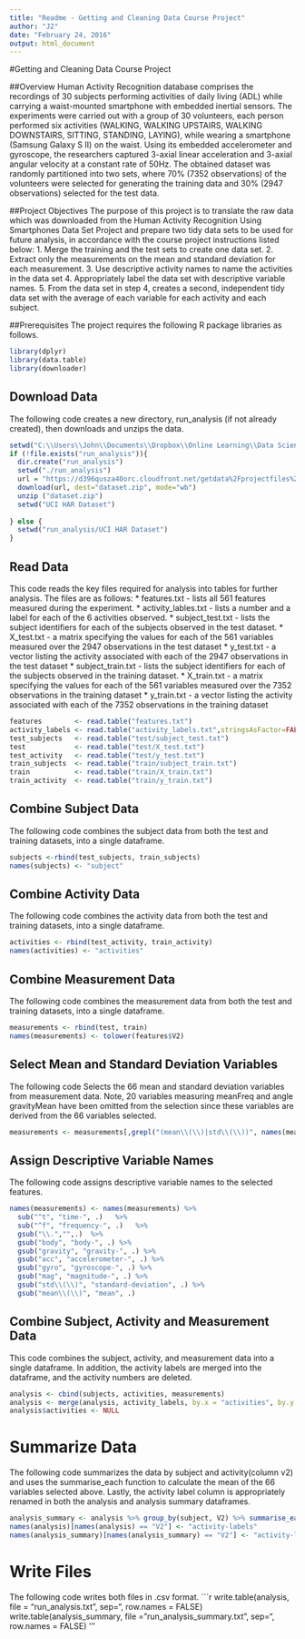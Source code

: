 ```yaml
---
title: "Readme - Getting and Cleaning Data Course Project"
author: "J2"
date: "February 24, 2016"
output: html_document
---
```

#Getting and Cleaning Data Course Project

##Overview
Human Activity Recognition database comprises the recordings of 30 subjects performing activities of daily living (ADL) while carrying a waist-mounted smartphone with embedded inertial sensors.  The experiments were carried out with a group of 30 volunteers, each person performed six activities (WALKING, WALKING UPSTAIRS, WALKING DOWNSTAIRS, SITTING, STANDING, LAYING), while wearing a smartphone (Samsung Galaxy S II) on the waist.  Using its embedded accelerometer and gyroscope, the researchers captured 3-axial linear acceleration and 3-axial angular velocity at a constant rate of 50Hz.  The obtained dataset was randomly partitioned into two sets, where 70% (7352 observations) of the volunteers were selected for generating the training data and 30% (2947 observations) selected for the test data.

##Project Objectives
The purpose of this project is to translate the raw data which was downloaded from the Human Activity Recognition Using Smartphones Data Set Project and prepare two tidy data sets to be used for future analysis, in accordance with the course project instructions listed below: 
  1.  Merge the training and the test sets to create one data set.
  2.  Extract only the measurements on the mean and standard deviation for each measurement.
  3.  Use descriptive activity names to name the activities in the data set
  4.  Appropriately label the data set with descriptive variable names.
  5.  From the data set in step 4, creates a second, independent tidy data set with the average of each variable for each activity and each subject.

##Prerequisites
The project requires the following R package libraries as follows.
```r
library(dplyr)
library(data.table)
library(downloader)
```

## Download Data
The following code creates a new directory, run_analysis (if not already created), then downloads and unzips the data. 
```r
setwd("C:\\Users\\John\\Documents\\Dropbox\\Online Learning\\Data Science\\Data Science Specialization\\Getting & Cleaning Data\\Code")
if (!file.exists("run_analysis")){
  dir.create("run_analysis")
  setwd("./run_analysis")
  url = "https://d396qusza40orc.cloudfront.net/getdata%2Fprojectfiles%2FUCI%20HAR%20Dataset.zip"
  download(url, dest="dataset.zip", mode="wb") 
  unzip ("dataset.zip")
  setwd("UCI HAR Dataset")
  
} else {
  setwd("run_analysis/UCI HAR Dataset")
}
```

## Read Data
This code reads the key files required for analysis into tables for further analysis.  The files are as follows:
* features.txt - lists all 561 features measured during the experiment.
* activity_lables.txt - lists a number and a label for each of the 6 activities observed.
* subject_test.txt - lists the subject identifiers for each of the subjects observed in the test dataset.
* X_test.txt - a matrix specifying the values for each of the 561 variables measured over the 2947 observations in the test dataset
* y_test.txt - a vector listing the activity associated with each of the 2947 observations in the test dataset
* subject_train.txt - lists the subject identifiers for each of the subjects observed in the training  dataset.
* X_train.txt - a matrix specifying the values for each of the 561 variables measured over the 7352 observations in the training dataset
* y_train.txt - a vector listing the activity associated with each of the 7352 observations in the training dataset

```r
features        <- read.table("features.txt")
activity_labels <- read.table("activity_labels.txt",stringsAsFactor=FALSE)
test_subjects   <- read.table("test/subject_test.txt")
test            <- read.table("test/X_test.txt")
test_activity   <- read.table("test/y_test.txt")
train_subjects  <- read.table("train/subject_train.txt")
train           <- read.table("train/X_train.txt")
train_activity  <- read.table("train/y_train.txt")
```

## Combine Subject Data
The following code combines the subject data from both the test and training datasets, into a single dataframe.  
```r
subjects <-rbind(test_subjects, train_subjects)
names(subjects) <- "subject"
```

## Combine Activity Data
The following code combines the activity data  from both the test and training datasets, into a single dataframe.
```r
activities <- rbind(test_activity, train_activity)
names(activities) <- "activities"
```

## Combine Measurement Data
The following code combines the measurement data from both the test and training datasets, into a single dataframe. 
```r
measurements <- rbind(test, train)
names(measurements) <- tolower(features$V2)
```

## Select Mean and Standard Deviation Variables
The following code Selects the 66 mean and standard deviation variables from measurement data.  Note, 20 variables measuring meanFreq and angle gravityMean have been omitted from the selection since these variables are derived from the 66 variables selected.
```r
measurements <- measurements[,grepl("(mean\\(\\)|std\\(\\))", names(measurements))]
```

## Assign Descriptive Variable Names
The following code assigns descriptive variable names to the selected features.
```r
names(measurements) <- names(measurements) %>%
  sub("^t", "time-", .)   %>%
  sub("^f", "frequency-", .)   %>%
  gsub("\\.","",.)  %>%
  gsub("body", "body-", .) %>%
  gsub("gravity", "gravity-", .) %>%  
  gsub("acc", "accelerometer-", .) %>%  
  gsub("gyro", "gyroscope-", .) %>%
  gsub("mag", "magnitude-", .) %>%
  gsub("std\\(\\)", "standard-deviation", .) %>%
  gsub("mean\\(\\)", "mean", .) 
```  

## Combine Subject, Activity and Measurement Data
This code combines the subject, activity, and measurement data into a single dataframe.  In addition, the activity labels are merged into the dataframe, and the activity numbers are deleted.
```r
analysis <- cbind(subjects, activities, measurements)
analysis <- merge(analysis, activity_labels, by.x = "activities", by.y = "V1")
analysis$activities <- NULL
```

# Summarize Data
The following code summarizes the data by subject and activity(column v2) and uses the summarise_each function to calculate the mean of the 66 variables selected above.  Lastly, the activity label column is appropriately renamed in both the analysis and analysis summary dataframes.
```r
analysis_summary <- analysis %>% group_by(subject, V2) %>% summarise_each(funs(mean))
names(analysis)[names(analysis) == "V2"] <- "activity-labels"
names(analysis_summary)[names(analysis_summary) == "V2"] <- "activity-labels"
```
# Write Files
The following code writes both files in .csv format.
```r
write.table(analysis, file = "run_analysis.txt", sep="\t", row.names = FALSE)
write.table(analysis_summary, file = "run_analysis_summary.txt", sep="\t", row.names = FALSE)
'''
